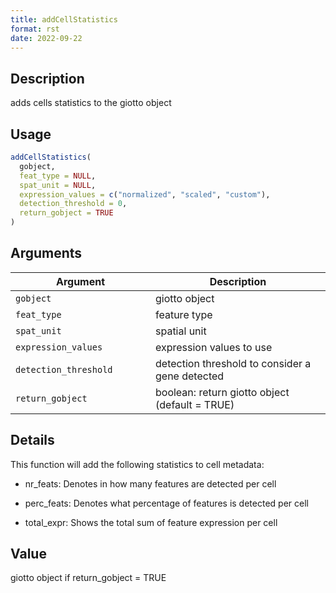 ```yaml
--- 
title: addCellStatistics 
format: rst 
date: 2022-09-22 
--- 
```


## Description

adds cells statistics to the giotto object


## Usage

```r
addCellStatistics(
  gobject,
  feat_type = NULL,
  spat_unit = NULL,
  expression_values = c("normalized", "scaled", "custom"),
  detection_threshold = 0,
  return_gobject = TRUE
)
```


## Arguments

Argument      |Description
------------- |----------------
`gobject`     |     giotto object
`feat_type`     |     feature type
`spat_unit`     |     spatial unit
`expression_values`     |     expression values to use
`detection_threshold`     |     detection threshold to consider a gene detected
`return_gobject`     |     boolean: return giotto object (default = TRUE)


## Details

This function will add the following statistics to cell metadata:
   

*  nr_feats:  Denotes in how many features are detected per cell   

*  perc_feats:  Denotes what percentage of features is detected per cell   

*  total_expr:  Shows the total sum of feature expression per cell


## Value

giotto object if return_gobject = TRUE


